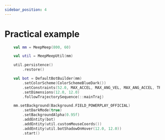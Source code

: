 ```yaml
---
sidebar_position: 4
---
```


# Practical example

```kt
    val mm = MeepMeep(800, 60)

    val util = MeepMeepUtil(mm)

    util.persistence()
        .restore()

    val bot = DefaultBotBuilder(mm)
        .setColorScheme(ColorSchemeBlueDark())
        .setConstraints(52.0, MAX_ACCEL, MAX_ANG_VEL, MAX_ANG_ACCEL, TRACK_WIDTH)
        .setDimensions(12.0, 12.0)
        .followTrajectorySequence(::mainTraj)

    mm.setBackground(Background.FIELD_POWERPLAY_OFFICIAL)
        .setDarkMode(true)
        .setBackgroundAlpha(0.95f)
        .addEntity(bot)
        .addEntity(util.customMouseCoords())
        .addEntity(util.botShadowOnHover(12.0, 12.0))
        .start()
```
